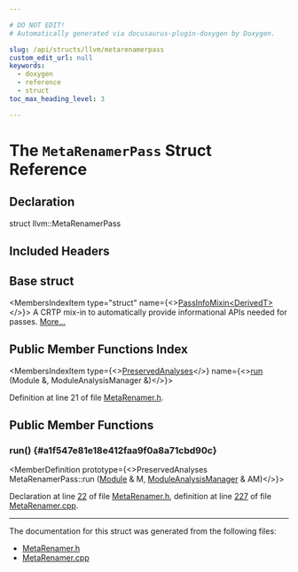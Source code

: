 ```yaml
---

# DO NOT EDIT!
# Automatically generated via docusaurus-plugin-doxygen by Doxygen.

slug: /api/structs/llvm/metarenamerpass
custom_edit_url: null
keywords:
  - doxygen
  - reference
  - struct
toc_max_heading_level: 3

---
```





# The `MetaRenamerPass` Struct Reference

<DoxygenPage pluginConfig={pluginConfig}>



## Declaration

<CodeBlock>struct llvm::MetaRenamerPass</CodeBlock>

## Included Headers

<IncludesList>
<IncludesListItem
  filePath="llvm/Transforms/Utils/MetaRenamer.h"
  permalink="/docs/api/files/include/include/llvm/include/llvm/transforms/include/llvm/transforms/utils/metarenamer-h"
  isLocal="true" />
</IncludesList>

## Base struct

<MembersIndex>

<MembersIndexItem
  type="struct"
  name={<><a href="/docs/api/structs/llvm/passinfomixin">PassInfoMixin&lt;DerivedT&gt;</a></>}>
A CRTP mix-in to automatically provide informational APIs needed for passes. <a href="/docs/api/structs/llvm/passinfomixin/#details">More...</a>
</MembersIndexItem>

</MembersIndex>

## Public Member Functions Index

<MembersIndex>

<MembersIndexItem
  type={<><a href="/docs/api/classes/llvm/preservedanalyses">PreservedAnalyses</a></>}
  name={<><a href="#a1f547e81e18e412faa9f0a8a71cbd90c">run</a> (Module &amp;, ModuleAnalysisManager &amp;)</>}>
</MembersIndexItem>

</MembersIndex>


Definition at line 21 of file <a href="/docs/api/files/include/include/llvm/include/llvm/transforms/include/llvm/transforms/utils/metarenamer-h">MetaRenamer.h</a>.

<SectionDefinition>

## Public Member Functions

### run() {#a1f547e81e18e412faa9f0a8a71cbd90c}

<MemberDefinition
  prototype={<>PreservedAnalyses MetaRenamerPass::run (<a href="/docs/api/classes/llvm/module">Module</a> &amp; M, <a href="/docs/api/namespaces/llvm/#af9c9208365fd9ce11392b4d79485e259">ModuleAnalysisManager</a> &amp; AM)</>}>

Declaration at line <a href="/docs/api/files/include/include/llvm/include/llvm/transforms/include/llvm/transforms/utils/metarenamer-h/#l00022">22</a> of file <a href="/docs/api/files/include/include/llvm/include/llvm/transforms/include/llvm/transforms/utils/metarenamer-h">MetaRenamer.h</a>, definition at line <a href="/docs/api/files/lib/lib/transforms/lib/transforms/utils/metarenamer-cpp/#l00227">227</a> of file <a href="/docs/api/files/lib/lib/transforms/lib/transforms/utils/metarenamer-cpp">MetaRenamer.cpp</a>.
</MemberDefinition>

</SectionDefinition>

<hr/>

The documentation for this struct was generated from the following files:

<ul>
<li><a href="/docs/api/files/include/include/llvm/include/llvm/transforms/include/llvm/transforms/utils/metarenamer-h">MetaRenamer.h</a></li>
<li><a href="/docs/api/files/lib/lib/transforms/lib/transforms/utils/metarenamer-cpp">MetaRenamer.cpp</a></li>
</ul>

</DoxygenPage>
